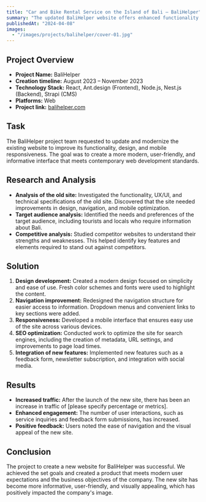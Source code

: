 ```yaml
---
title: "Car and Bike Rental Service on the Island of Bali – BaliHelper"
summary: "The updated BaliHelper website offers enhanced functionality and design for car and bike rentals in Bali. It is mobile-friendly and integrated with new features to improve user convenience."
publishedAt: "2024-04-08"
images:
  - "/images/projects/balihelper/cover-01.jpg"
---
```


## Project Overview

- **Project Name:** BaliHelper
- **Creation timeline:** August 2023 – November 2023
- **Technology Stack:** React, Ant.design (Frontend), Node.js, Nest.js (Backend), Strapi (CMS)
- **Platforms:** Web
- **Project link:** [balihelper.com](https://balihelper.com)

## Task
The BaliHelper project team requested to update and modernize the existing website to improve its functionality, design, and mobile responsiveness. The goal was to create a more modern, user-friendly, and informative interface that meets contemporary web development standards.

## Research and Analysis
- **Analysis of the old site:** Investigated the functionality, UX/UI, and technical specifications of the old site. Discovered that the site needed improvements in design, navigation, and mobile optimization.
- **Target audience analysis:** Identified the needs and preferences of the target audience, including tourists and locals who require information about Bali.
- **Competitive analysis:** Studied competitor websites to understand their strengths and weaknesses. This helped identify key features and elements required to stand out against competitors.

## Solution
1. **Design development:** Created a modern design focused on simplicity and ease of use. Fresh color schemes and fonts were used to highlight the content.
2. **Navigation improvement:** Redesigned the navigation structure for easier access to information. Dropdown menus and convenient links to key sections were added.
3. **Responsiveness:** Developed a mobile interface that ensures easy use of the site across various devices.
4. **SEO optimization:** Conducted work to optimize the site for search engines, including the creation of metadata, URL settings, and improvements to page load times.
5. **Integration of new features:** Implemented new features such as a feedback form, newsletter subscription, and integration with social media.

## Results
- **Increased traffic:** After the launch of the new site, there has been an increase in traffic of [please specify percentage or metrics].
- **Enhanced engagement:** The number of user interactions, such as service inquiries and feedback form submissions, has increased.
- **Positive feedback:** Users noted the ease of navigation and the visual appeal of the new site.

## Conclusion
The project to create a new website for BaliHelper was successful. We achieved the set goals and created a product that meets modern user expectations and the business objectives of the company. The new site has become more informative, user-friendly, and visually appealing, which has positively impacted the company's image.
